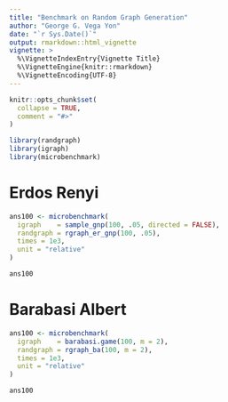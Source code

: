 ```yaml
---
title: "Benchmark on Random Graph Generation"
author: "George G. Vega Yon"
date: "`r Sys.Date()`"
output: rmarkdown::html_vignette
vignette: >
  %\VignetteIndexEntry{Vignette Title}
  %\VignetteEngine{knitr::rmarkdown}
  %\VignetteEncoding{UTF-8}
---
```


```r
knitr::opts_chunk$set(
  collapse = TRUE,
  comment = "#>"
)

library(randgraph)
library(igraph)
library(microbenchmark)
```

# Erdos Renyi

```r
ans100 <- microbenchmark(
  igraph    = sample_gnp(100, .05, directed = FALSE),
  randgraph = rgraph_er_gnp(100, .05),
  times = 1e3,
  unit = "relative"
)

ans100
```


# Barabasi Albert

```r
ans100 <- microbenchmark(
  igraph    = barabasi.game(100, m = 2),
  randgraph = rgraph_ba(100, m = 2),
  times = 1e3,
  unit = "relative"
)

ans100
```

